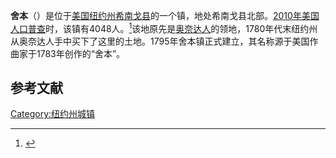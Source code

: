 {{Infobox settlement
<!--See Template:Infobox settlement for additional fields that may be available-->
<!--See the Table at Infobox settlement for all fields and descriptions of usage-->
<!-- Basic info  ---------------->
|name                   = 舍本
|nickname               = 
|settlement_type        = 镇
|total_type             = <!-- to set a non-standard label for total area and population rows -->
|motto                  = "A Public Power Community"
<!-- images and maps  ----------->
|flag_size              =
|image_seal             = 
|seal_size              =
|image_shield           = 
|shield_size            =
|image_blank_emblem     =
|blank_emblem_type      =
|blank_emblem_size      =
|image_map              = 
|mapsize                = 
|map_caption            = 
|image_map1             = 
|mapsize1               = 
|map_caption1           = 
|image_dot_map          =
|dot_mapsize            =
|dot_map_caption        =
|dot_x =  |dot_y =
|pushpin_map            = New York<!-- the name of a location map as per http://en.wikipedia.org/wiki/Template:Location_map -->
|pushpin_label          = 舍本
|pushpin_label_position = <!-- the position of the pushpin label: left, right, top, bottom, none -->
|pushpin_map_caption    = 
|pushpin_mapsize        =
<!-- Location ------------------>
|coordinates_display      = inline,title
|coordinates_region       = US-NY
|subdivision_type         = [[国家|国家]]
|subdivision_name         = [[美国|美国]]
|subdivision_type1        = [[美国行政区划|州]]
|subdivision_name1        = [[纽约州|纽约州]]
|subdivision_type2        = [[纽约州行政区划|县]]
|subdivision_name2        = [[希南戈县|希南戈县]]
<!-- Politics ----------------->
|government_footnotes   =
|government_type          = 
|established_title      =  <!-- Settled -->
|established_date       = 
<!-- Area    --------------------->
|area_magnitude         = 
|unit_pref              = Imperial
|area_footnotes         =
|area_total_km2         = 112.86 <!-- ALL fields with measurements are subject to automatic unit conversion-->
|area_land_km2          = 112.80 <!--See table @ Template:Infobox settlement for details on unit conversion-->
|area_water_km2         = 0.05
|area_total_sq_mi       =
|area_land_sq_mi        =
|area_water_sq_mi       =
|area_water_percent     =
<!-- Elevation -------------------------->
|elevation_footnotes    =  <!--for references: use <ref> tags-->
|elevation_m            = 
|elevation_ft           = 1055
<!-- Population   ----------------------->
|population_as_of       = 2010
|population_footnotes   =
|population_note        =
|population_total       = 4048
|population_est         =
|pop_est_as_of          =
|population_density_km2 = 35.9
|population_density_sq_mi = 
<!-- General information  --------------->
|timezone1              = 
|utc_offset1            = 
|timezone1_DST          = 
|utc_offset1_DST        = 
|latd=42 |latm=40 |lats=41 |latNS=N
|longd=75 |longm=29 |longs=56 |longEW=W
<!-- Area/postal codes & others -------->
|postal_code_type       = [[美国邮政编码|邮政编码]] <!-- enter ZIP code, Postcode, Post code, Postal code... -->
|postal_code            = 13460
|area_code              =
|website                = {{URL|www.sherburne.org}}
|footnotes              = 
}}
'''舍本'''（{{lang-en|Sherburne}}）是位于[[美国|美国]][[纽约州|纽约州]][[希南戈县|希南戈县]]的一个镇，地处希南戈县北部。[[2010年美国人口普查|2010年美国人口普查]]时，该镇有4048人。<ref name>{{cite web|url=http://factfinder2.census.gov|publisher=[[United_States_Census_Bureau|United States Census Bureau]]|title=American FactFinder|accessdate=2020-09-17|archive-date=2013-09-11|archive-url=https://web.archive.org/web/20130911234518/http://factfinder2.census.gov/|dead-url=no}}</ref>该地原先是[[奥奈达人|奥奈达人]]的领地，1780年代末纽约州从奥奈达人手中买下了这里的土地。1795年舍本镇正式建立，其名称源于美国作曲家{{le|丹尼尔·里德|Daniel Read}}于1783年创作的“舍本”。

== 参考文献 ==
{{reflist}}

{{NY-stub}}
[[Category:纽约州城镇|Category:纽约州城镇]]